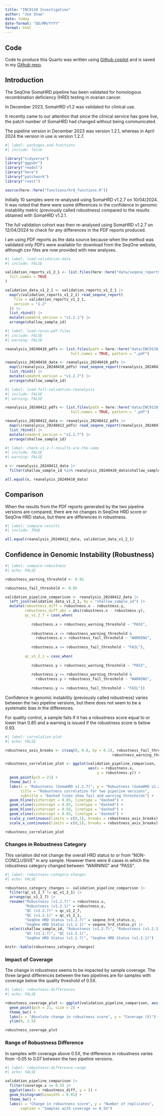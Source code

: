 ```yaml
---
title: "INC9110 Investigation"
author: "Joe Shaw"
date: today
date-format: "DD/MM/YYYY"
format: html
---
```


## Code

Code to produce this Quarto was written using [Github copilot](https://github.com/features/copilot/) and is saved in my [Github repo](https://github.com/joeshaw824/homologous_recombination_deficiency/tree/qiasymphony_validation).

## Introduction

The SeqOne SomaHRD pipeline has been validated for homologous recombination deficiency (HRD) testing in ovarian cancer.

In December 2023, SomaHRD v1.2 was validated for clinical use.

It recently came to our attention that since the clinical service has gone live, the patch number of SomaHRD had changed without being communicated. 

The pipeline version in December 2023 was version 1.2.1, whereas in April 2024 the version in use is version 1.2.7.

```r
#| label: packages-and-functions
#| include: false

library("tidyverse")
library("ggpubr")
library("readxl")
library("here")
library("patchwork")
library("rvest")

source(here::here("functions/hrd_functions.R"))

```

Initially 10 samples were re-analysed using SomaHRD v1.2.7 on 10/04/2024. It was noted that there were some differences in the confidence in genomic instability metric (previously called robustness) compared to the results obtained with SomaHRD v1.2.1.

The full validation cohort was then re-analysed using SomaHRD v1.2.7 on 12/04/2024 to check for any differences in the PDF reports produced.

I am using PDF reports as the data source because when the method was validated only PDFs were available for download from the SeqOne website, although csv files are now provided with new analyses.

```r
#| label: load-validation-data
#| include: FALSE

validation_reports_v1_2_1 <- list.files(here::here("data/seqone_reports_v1_2/"),
  full.names = TRUE
)

validation_data_v1_2_1 <- validation_reports_v1_2_1 |>
  map(\(validation_reports_v1_2_1) read_seqone_report(
    file = validation_reports_v1_2_1,
    version = "1.2"
  )) |>
  list_rbind() |> 
  mutate(somahrd_version = "v1.2.1") |> 
  arrange(shallow_sample_id)

```

```r
#| label: load-rerun-pdf-files
#| include: FALSE
#| warning: FALSE

reanalysis_20240410_pdfs <- list.files(path = here::here("data/INC9110_files/20240410_reanalysis"),
                              full.names = TRUE, pattern = ".pdf")

reanalysis_20240410_data <- reanalysis_20240410_pdfs |> 
  map(\(reanalysis_20240410_pdfs) read_seqone_report(reanalysis_20240410_pdfs, version = "1.2")) |> 
  list_rbind() |> 
  mutate(somahrd_version = "v1.2.7") |>
  arrange(shallow_sample_id)

```

```r
#| label: load-full-validation-reanalysis
#| include: FALSE
#| warning: FALSE

reanalysis_20240412_pdfs <- list.files(path = here::here("data/INC9110_files/20240412_reanalysis"),
                              full.names = TRUE, pattern = ".pdf")

reanalysis_20240412_data <- reanalysis_20240412_pdfs |> 
  map(\(reanalysis_20240412_pdfs) read_seqone_report(reanalysis_20240412_pdfs, version = "1.2")) |> 
  list_rbind() |> 
  mutate(somahrd_version = "v1.2.7") |>
  arrange(shallow_sample_id)

```

```r
#| label: check-v1-2-7-results-are-the-same
#| include: FALSE
#| warning: FALSE

x <- reanalysis_20240412_data |> 
  filter(shallow_sample_id %in% reanalysis_20240410_data$shallow_sample_id) 

all.equal(x, reanalysis_20240410_data)

```

## Comparison

When the results from the PDF reports generated by the two pipeline versions are compared, there are no changes in SeqOne HRD score or SeqOne HRD status, but there are differences in robustness.

```r
#| label: compare-results
#| include: TRUE

all.equal(reanalysis_20240412_data, validation_data_v1_2_1)

```

## Confidence in Genomic Instability (Robustness)

```r
#| label: compare-robustness
#| echo: FALSE

robustness_warning_threshold <- 0.93

robustness_fail_threshold <- 0.85

validation_pipeline_comparison <- reanalysis_20240412_data |> 
  left_join(validation_data_v1_2_1, by = "shallow_sample_id") |> 
  mutate(robustness_diff = robustness.x - robustness.y,
         robustness_diff_abs = abs(robustness.x - robustness.y),
         qc_v1_2_7 = case_when(
    
            robustness.x > robustness_warning_threshold ~ "PASS",
            
            robustness.x <= robustness_warning_threshold &
              robustness.x > robustness_fail_threshold ~ "WARNING",
            
            robustness.x <= robustness_fail_threshold ~ "FAIL"),
         
         qc_v1_2_1 = case_when(
    
            robustness.y > robustness_warning_threshold ~ "PASS",
            
            robustness.y <= robustness_warning_threshold &
              robustness.y > robustness_fail_threshold ~ "WARNING",
            
            robustness.y <= robustness_fail_threshold ~ "FAIL"))

```

Confidence in genomic instability (previously called robustness) varies between the two pipeline versions, but there does not seem to be a systematic bias in the differences.

For quality control, a sample fails if it has a robustness score equal to or lower than 0.85 and a warning is issued if the robustness score is below 0.93.

```r
#| label: correlation-plot
#| echo: FALSE

robustness_axis_breaks <- c(seq(0, 0.8, by = 0.1), robustness_fail_threshold,
                                                 robustness_warning_threshold, 1.0)

robustness_correlation_plot <- ggplot(validation_pipeline_comparison, 
                                      aes(x = robustness.x,
                                          y = robustness.y)) +
  geom_point(pch = 21) +
  theme_bw() +
  labs(x = "Robustness (SomaHRD v1.2.7)", y = "Robustness (SomaHRD v1.2.1)",
       title = "Robustness correlation for two pipeline versions",
       subtitle = "Dashed lines show fail and warning thresholds") +
  geom_hline(yintercept = 0.85, linetype = "dashed") +
  geom_vline(xintercept = 0.85, linetype = "dashed") +
  geom_hline(yintercept = 0.93, linetype = "dashed") +
  geom_vline(xintercept = 0.93, linetype = "dashed") +
  scale_y_continuous(limits = c(0,1), breaks = robustness_axis_breaks) +
  scale_x_continuous(limits = c(0,1), breaks = robustness_axis_breaks)

robustness_correlation_plot

```

### Changes in Robustness Category

This variation did not change the overall HRD status to or from "NON-CONCLUSIVE" in any sample. However there were 8 cases in which the robustness category changed between "WARNING" and "PASS". 

```r
#| label: robustness-category-changes
#| echo: FALSE

robustness_category_changes <- validation_pipeline_comparison |> 
  filter(qc_v1_2_7 != qc_v1_2_1) |> 
  arrange(qc_v1_2_7) |> 
  rename("Robustness (v1.2.7)" = robustness.x,
         "Robustness (v1.2.1)" = robustness.y,
         "QC (v1.2.7)" = qc_v1_2_7,
         "QC (v1.2.1)" = qc_v1_2_1,
         "SeqOne HRD Status (v1.2.7)" = seqone_hrd_status.x,
         "SeqOne HRD Status (v1.2.1)" = seqone_hrd_status.y) |> 
  select(shallow_sample_id, "Robustness (v1.2.7)", "Robustness (v1.2.1)", 
         "QC (v1.2.7)", "QC (v1.2.1)", 
         "SeqOne HRD Status (v1.2.7)", "SeqOne HRD Status (v1.2.1)")

knitr::kable(robustness_category_changes)

```

### Impact of Coverage

The change in robustness seems to be impacted by sample coverage. The three largest differences between the two pipelines are for samples with coverage below the quality threshold of 0.5X.

```r
#| label: robustness-differences
#| echo: FALSE

robustness_coverage_plot <- ggplot(validation_pipeline_comparison, aes(x = robustness_diff_abs, y = coverage.x)) +
  geom_point(pch = 21, size = 2) +
  theme_bw() +
  labs(x = "Absolute change in robustness score", y = "Coverage (X)") +
  ylim(0, 2.5)

robustness_coverage_plot

```

### Range of Robustness Difference

In samples with coverage above 0.5X, the difference in robustness varies from -0.05 to 0.07 between the two pipeline versions.

```r
#| label: robustness-difference-range
#| echo: FALSE

validation_pipeline_comparison |> 
  filter(coverage.x >= 0.5) |>
  ggplot(aes(x = robustness_diff, y = )) +
  geom_histogram(binwidth = 0.01) +
  theme_bw() +
  labs(x = "Change in robustness score", y = "Number of replicates",
       caption = "Samples with coverage >= 0.5X")
```